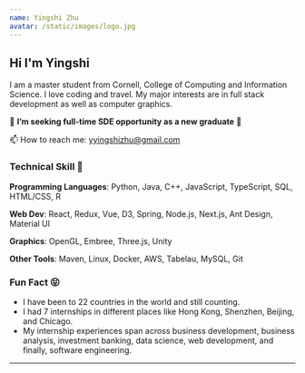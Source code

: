 ```yaml
---
name: Yingshi Zhu
avatar: /static/images/logo.jpg
---
```



## Hi <Twemoji emoji="waving hand" /> I'm Yingshi

I am a master student from Cornell, College of Computing and Information Science.
I love coding and travel. My major interests are in full stack development as well as computer graphics.

🔭 **I’m seeking full-time SDE opportunity as a new graduate**  🔭 

📫 How to reach me: yyingshizhu@gmail.com

### Technical Skill 🌱
**Programming Languages**: Python, Java, C++, JavaScript, TypeScript, SQL, HTML/CSS, R

**Web Dev**: React, Redux, Vue, D3, Spring, Node.js, Next.js, Ant Design, Material UI

**Graphics**: OpenGL, Embree, Three.js, Unity

**Other Tools**: Maven, Linux, Docker, AWS, Tabelau, MySQL, Git

### Fun Fact 😝 
- I have been to 22 countries in the world and still counting.
- I had 7 internships in different places like Hong Kong, Shenzhen, Beijing, and Chicago.
- My internship experiences span across business development, business analysis, investment banking, data science, web development, and finally, software engineering.



---
